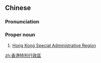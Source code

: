 {{also|香港特别行政区}}
==Chinese==
{{zh-forms|s=香港特别行政区|type=25}}

===Pronunciation===
{{zh-pron
|m=Xiānggǎng Tèbié Xíngzhèngqū
|c=hoeng1 gong2 dak6 bit6 hang4 zing3 keoi1
|cat=propn
}}

===Proper noun===
{{zh-proper noun}}

# [[Hong Kong Special Administrative Region]]

{{zh-cat|Special administrative regions of China}}

[[zh:香港特別行政區]]